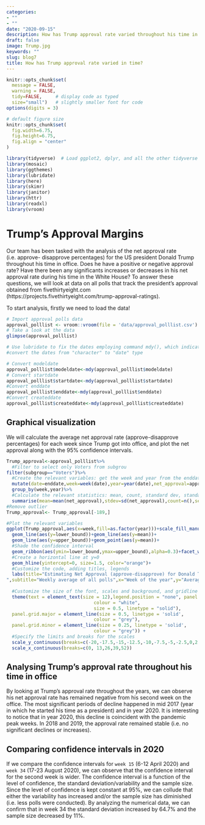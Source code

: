 ```yaml
---
categories:
- ""
- ""
date: "2020-09-15"
description: How has Trump approval rate varied throughout his time in office?
draft: false
image: Trump.jpg
keywords: ""
slug: blog7
title: How has Trump approval rate varied in time?
---
```


```r
knitr::opts_chunk$set(
  message = FALSE, 
  warning = FALSE, 
  tidy=FALSE,     # display code as typed
  size="small")   # slightly smaller font for code
options(digits = 3)

# default figure size
knitr::opts_chunk$set(
  fig.width=6.75, 
  fig.height=6.75,
  fig.align = "center"
)
```


```r
library(tidyverse)  # Load ggplot2, dplyr, and all the other tidyverse packages
library(mosaic)
library(ggthemes)
library(lubridate)
library(here)
library(skimr)
library(janitor)
library(httr)
library(readxl)
library(vroom)
```

# Trump's Approval Margins

Our team has been tasked with the analysis of the net approval rate (i.e. approve- disapprove percentages) for the US president Donald Trump throughout his time in office. Does he have a positive or negative approval rate? Have there been any significants increases or decreases in his net approval rate during his time in the White House?
To answer these questions, we will look at data on all polls that track the president's approval obtained from fivethirtyeight.com (https://projects.fivethirtyeight.com/trump-approval-ratings).

To start analysis, firstly we need to load the data! 

```r

# Import approval polls data
approval_polllist <- vroom::vroom(file = 'data/approval_polllist.csv')
# Take a look at the data
glimpse(approval_polllist)

# Use lubridate to fix the dates employing command mdy(), which indicates that order is month day year,
#convert the dates from "character" to "date" type

# Convert modeldate
approval_polllist$modeldate<-mdy(approval_polllist$modeldate)
# Convert startdate
approval_polllist$startdate<-mdy(approval_polllist$startdate)
#Convert enddate
approval_polllist$enddate<-mdy(approval_polllist$enddate)
#Convert createddate
approval_polllist$createddate<-mdy(approval_polllist$createddate)
```

## Graphical visualization
We will calculate the average net approval rate (approve-disapprove percentages) for each week since Trump got into office, and plot the net approval along with the 95% confidence intervals.

```R

Trump_approval<-approval_polllist%>%
  #Filter to select only Voters from subgrou
filter(subgroup=="Voters")%>%
  #Create the relevant variables: get the week and year from the enddate, and create plotting variable "net approval"
  mutate(date=enddate,week=week(date),year=year(date),net_approval=approve-disapprove)%>%
  group_by(week,year)%>%
  #Calculate the relevant statistics: mean, count, standard dev, standard error, t critical, and CI boundaries
  summarise(mean=mean(net_approval),stdev=sd(net_approval),count=n(),se=stdev/sqrt(count),t_critical=qt(0.975,count-1),lower_bound=mean-t_critical,upper_bound=mean+t_critical)
#Remove outlier
Trump_approval<- Trump_approval[-189,]

#Plot the relevant variables
ggplot(Trump_approval,aes(x=week,fill=as.factor(year)))+scale_fill_manual(values = c("red","green","#66FFFF","#E5CCFF"))+
  geom_line(aes(y=lower_bound))+geom_line(aes(y=mean))+ 
  geom_line(aes(y=upper_bound))+geom_point(aes(y=mean))+
  #Shade the confidence interval
  geom_ribbon(aes(ymin=lower_bound,ymax=upper_bound),alpha=0.3)+facet_wrap(~year)+
  #Create a horizontal line at y=0
  geom_hline(yintercept=0, size=1.5, color="orange")+
  #Customize the code, adding titles, legends
  labs(title="Estimating Net Approval (approve-disapprove) for Donald Trump
",subtitle="Weekly average of all polls",x="Week of the year",y="Average Net Approval (%)")+
  
  #Customize the size of the font, scales and background, and gridline colours
  theme(text = element_text(size = 12),legend.position = "none", panel.background = element_rect(fill = "white",
                                colour = "white",
                                size = 0.5, linetype = "solid"),
  panel.grid.major = element_line(size = 0.5, linetype = 'solid',
                                colour = "grey"), 
  panel.grid.minor = element_line(size = 0.25, linetype = 'solid',
                                colour = "grey")) + 
  #Specify the limits and breaks for the scales
  scale_y_continuous(breaks=c(-20,-17.5,-15,-12.5,-10,-7.5,-5,-2.5,0,2.5,5.0,7.5))+
  scale_x_continuous(breaks=c(0, 13,26,39,52))

```

## Analysing Trump's approval rate throughout his time in office

By looking at Trump's approval rate throughout the years, we can observe his net approval rate has remained negative from his second week on the office. The most significant periods of decline happened in mid 2017 (year in which he started his time as a president) and in year 2020. It is interesting to notice that in year 2020, this decline is coincident with the pandemic peak weeks. In 2018 and 2019, the approval rate remained stable (i.e. no significant declines or increases).


## Comparing confidence intervals in 2020

If we compare the confidence intervals for `week 15` (6-12 April 2020) and `week 34` (17-23 August 2020), we can observe that the confidence interval for the second week is wider. The confidence interval is a function of the level of confidence, the standard deviation/variability and the sample size. Since the level of confidence is kept constant at 95%, we can collude that either the variability has increased and/or the sample size has diminished (i.e. less polls were conducted). By analyzing the numerical data, we can confirm that in week 34 the standard deviation increased by 64.7% and the sample size decreased by 11%.